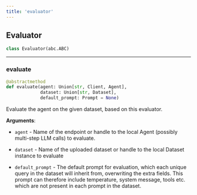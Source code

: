 ```yaml
---
title: 'evaluator'
---
```


<a id="evaluator.Evaluator"></a>

## Evaluator

```python
class Evaluator(abc.ABC)
```

<a id="evaluator.Evaluator.evaluate"></a>

---

### evaluate

```python
@abstractmethod
def evaluate(agent: Union[str, Client, Agent],
             dataset: Union[str, Dataset],
             default_prompt: Prompt = None)
```

Evaluate the agent on the given dataset, based on this evaluator.

**Arguments**:

- `agent` - Name of the endpoint or handle to the local Agent (possibly
  multi-step LLM calls) to evaluate.
  
- `dataset` - Name of the uploaded dataset or handle to the local Dataset
  instance to evaluate
  
- `default_prompt` - The default prompt for evaluation, which each unique query in
  the dataset will inherit from, overwriting the extra fields. This prompt can
  therefore include temperature, system message, tools etc. which are not
  present in each prompt in the dataset.

<a id="utils"></a>
